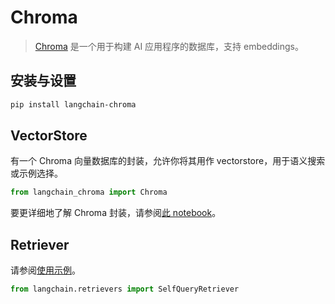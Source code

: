 # Chroma

>[Chroma](https://docs.trychroma.com/getting-started) 是一个用于构建 AI 应用程序的数据库，支持 embeddings。

## 安装与设置

```bash
pip install langchain-chroma
```


## VectorStore

有一个 Chroma 向量数据库的封装，允许你将其用作 vectorstore，用于语义搜索或示例选择。

```python
from langchain_chroma import Chroma
```

要更详细地了解 Chroma 封装，请参阅[此 notebook](/docs/integrations/vectorstores/chroma)。

## Retriever

请参阅[使用示例](/docs/integrations/retrievers/self_query/chroma_self_query)。

```python
from langchain.retrievers import SelfQueryRetriever
```